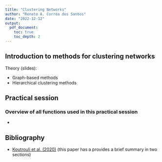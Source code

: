 ```yaml
---
title: "Clustering Networks"
author: "Renato A. Correa dos Santos"
date: "2022-12-12"
output:
  pdf_document:
    toc: true
    toc_depth: 2
---
```


## Introduction to methods for clustering networks

Theory (slides):

* Graph-based methods
* Hierarchical clustering methods

## Practical session



### Overview of all functions used in this practical session

* 

## Bibliography

* [Koutrouli et al. (2020)](https://www.frontiersin.org/articles/10.3389/fbioe.2020.00034/full) (this paper has a provides a brief summary in two sections)